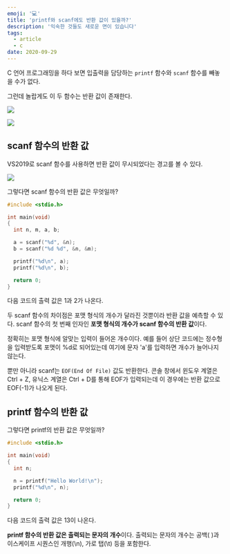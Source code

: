 ```yaml
---
emoji: '💻'
title: 'printf와 scanf에도 반환 값이 있을까?'
description: '익숙한 것들도 새로운 면이 있습니다'
tags:
  - article
  - c
date: 2020-09-29
---
```


C 언어 프로그래밍을 하다 보면 입출력을 담당하는 `printf` 함수와 `scanf` 함수를 빼놓을 수가 없다.

그런데 놀랍게도 이 두 함수는 반환 값이 존재한다.

![](0.png)

![](1.png)

## scanf 함수의 반환 값

VS2019로 scanf 함수를 사용하면 반환 값이 무시되었다는 경고를 볼 수 있다.

![](2.png)

그렇다면 scanf 함수의 반환 값은 무엇일까?

```c
#include <stdio.h>

int main(void)
{
  int n, m, a, b;

  a = scanf("%d", &n);
  b = scanf("%d %d", &n, &m);

  printf("%d\n", a);
  printf("%d\n", b);

  return 0;
}
```

다음 코드의 출력 값은 1과 2가 나온다.

두 scanf 함수의 차이점은 포맷 형식의 개수가 달라진 것뿐이라 반환 값을 예측할 수 있다. scanf 함수의 첫 번째 인자인 **포맷 형식의 개수가 scanf 함수의 반환 값**이다.

정확히는 포맷 형식에 알맞는 입력이 들어온 개수이다. 예를 들어 상단 코드에는 정수형을 입력받도록 포맷이 %d로 되어있는데 여기에 문자 'a'를 입력하면 개수가 늘어나지 않는다.

뿐만 아니라 scanf는 `EOF(End Of File)` 값도 반환한다. 콘솔 창에서 윈도우 계열은 Ctrl + Z, 유닉스 계열은 Ctrl + D를 통해 EOF가 입력되는데 이 경우에는 반환 값으로 EOF(-1)가 나오게 된다.

## printf 함수의 반환 값

그렇다면 printf의 반환 값은 무엇일까?

```c
#include <stdio.h>

int main(void)
{
  int n;

  n = printf("Hello World!\n");
  printf("%d\n", n);

  return 0;
}
```

다음 코드의 출력 값은 13이 나온다.

**printf 함수의 반환 값은 출력되는 문자의 개수**이다. 출력되는 문자의 개수는 공백( )과 이스케이프 시퀀스인 개행(\n), 가로 탭(\t) 등을 포함한다.
